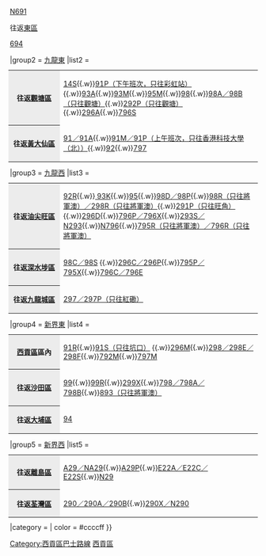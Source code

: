 {{Navbox
|name        = 西貢區巴士路線列表
|title       = 以[[西貢區]]作總站或折返點巴士路線（以下為目的地區份）
|bodystyle   = background: #f9f9f9;
|liststyle   = text-align: left;%;
|groupstyle  = background: #ececec; text-align: center;
|belowstyle  = text-align: center;;
|oddstyle    = background: #f9f9f9;
|evenstyle   = background: #f9f9f9;
|state       = collapsed
|group1      = [[港島區]]
|list1       = <table class="navbox nowraplinks" style="background: transparent; font-size: 100%; padding: 0; border: 0; margin: -3px;"><tr><th style="background: #ececec; width: 90px; text-align: center; vertical-align: center;">往返[[中西區 (香港)|中西區]]</th><td style="text-align: left;">[[過海隧道巴士690線|690／690P（只往中環）]]{{.w}}[[過海隧道巴士N691線|N691]]</td></tr><tr><th style="background: #ececec; width: 90px; text-align: center; vertical-align: center;">往返[[東區 (香港)|東區]]</th><td style="text-align: left;">[[過海隧道巴士694線|694]]</td></tr></table>
|group2      = [[九龍東]]
|list2       = <table class="navbox nowraplinks" style="background: transparent; font-size: 100%; padding: 0; border: 0; margin: -3px;"><tr><th style="background: #ececec; width: 90px; text-align: center; vertical-align: center;">往返[[觀塘區]]</th><td style="text-align: left;">[[九龍巴士14S線|14S]]{{.w}}[[九龍巴士91P線|91P（下午班次，只往彩虹站）]]{{.w}}[[九龍巴士93A線|93A]]{{.w}}[[九龍巴士93M線|93M]]{{.w}}[[九龍巴士95M線|95M]]{{.w}}[[九龍巴士98線|98]]{{.w}}[[九龍巴士98A線|98A／98B（只往觀塘）]]{{.w}}[[九龍巴士292P線|292P（只往觀塘）]]{{.w}}[[九龍巴士296A線|296A]]{{.w}}[[新巴796S線|796S]]</td></tr><tr><th style="background: #ececec; width: 90px; text-align: center; vertical-align: center;">往返[[黃大仙區]]</th><td style="text-align: left;">[[九龍巴士91線|91／91A]]{{.w}}[[九龍巴士91M線|91M／91P（上午班次，只往香港科技大學（北））]]{{.w}}[[九龍巴士92線|92]]{{.w}}[[新巴797線|797]]</td></tr></table>
|group3      = [[九龍西]]
|list3       = <table class="navbox nowraplinks" style="background: transparent; font-size: 100%; padding: 0; border: 0; margin: -3px;"><tr><th style="background: #ececec; width: 90px; text-align: center; vertical-align: center;">往返[[油尖旺區]]</th><td style="text-align: left;">[[九龍巴士92線|92R]]{{.w}}[[九龍巴士93K線|<!--93P／-->93K]]{{.w}}[[九龍巴士95線|95]]{{.w}}[[九龍巴士98D線|98D／98P]]{{.w}}[[九龍巴士98R線|98R（只往將軍澳）／298R（只往將軍澳）]]{{.w}}[[九龍巴士91M線|291P（只往旺角）]]{{.w}}[[九龍巴士296D線|296D]]{{.w}}[[新巴796X線|796P／796X]]{{.w}}[[九龍巴士N293線|293S／N293]]{{.w}}[[新巴N796線|N796]]{{.w}}[[新巴796R線|795R（只往將軍澳）／796R（只往將軍澳）]]</td></tr><tr><th style="background: #ececec; width: 90px; text-align: center; vertical-align: center;">往返[[深水埗區]]</th><td style="text-align: left;">[[九龍巴士98C線|98C／98S]]<!--{{.w}}[[九龍巴士293S線|293S]]-->{{.w}}[[九龍巴士296C線|296C／296P]]{{.w}}[[新巴795X線|795P／795X]]{{.w}}[[新巴796C線|796C／796E]]</td></tr><tr><th style="background: #ececec; width: 90px; text-align: center; vertical-align: center;">往返[[九龍城區]]</th><td style="text-align: left;">[[九龍巴士297線|297／297P（只往紅磡）]]</td></tr></table>
|group4      = [[新界東]]
|list4       = <table class="navbox nowraplinks" style="background: transparent; font-size: 100%; padding: 0; border: 0; margin: -3px;"><tr><th style="background: #ececec; width: 90px; text-align: center; vertical-align: center;">[[西貢區]]區內</th><td style="text-align: left;">[[九龍巴士91R線|91R]]{{.w}}[[九龍巴士91線|91S（只往坑口）]]<!--{{.w}}[[九龍巴士94R線|94R]]-->{{.w}}[[九龍巴士296M線|296M]]{{.w}}[[九龍巴士298E線|298／298E／298F]]{{.w}}[[新巴792M線|792M]]{{.w}}[[新巴797M線|797M]]</td></tr><tr><th style="background: #ececec; width: 90px; text-align: center; vertical-align: center;">往返[[沙田區]]</th><td style="text-align: left;">[[九龍巴士99線|99]]{{.w}}[[九龍巴士99R線|99R]]{{.w}}[[九龍巴士299X線|299X]]{{.w}}[[新巴798線|798／798A／798B]]{{.w}}[[九龍巴士893線|893（只往將軍澳）]]</td></tr><tr><th style="background: #ececec; width: 90px; text-align: center; vertical-align: center;">往返[[大埔區]]</th><td style="text-align: left;">[[九龍巴士94線|94]]</td></tr></table>
|group5      = [[新界西]]
|list5       = <table class="navbox nowraplinks" style="background: transparent; font-size: 100%; padding: 0; border: 0; margin: -3px;"><tr><th style="background: #ececec; width: 90px; text-align: center; vertical-align: center;">往返[[離島區]]</th><td style="text-align: left;">[[城巴A29線|A29／NA29]]{{.w}}[[城巴A29P線|A29P]]{{.w}}[[城巴E22A線|E22A／E22C／E22S]]{{.w}}[[城巴N29線|N29]]</td></tr><tr><th style="background: #ececec; width: 90px; text-align: center; vertical-align: center;">往返[[荃灣區]]</th><td style="text-align: left;">[[九龍巴士290線|290／290A／290B]]{{.w}}[[九龍巴士290X線|290X／N290]]</td></tr></table>
|category = 
| color    = #ccccff
}}
[[Category:西貢區巴士路線]]
<noinclude>[[Category:香港巴士路線模板|西貢區]]
</noinclude>